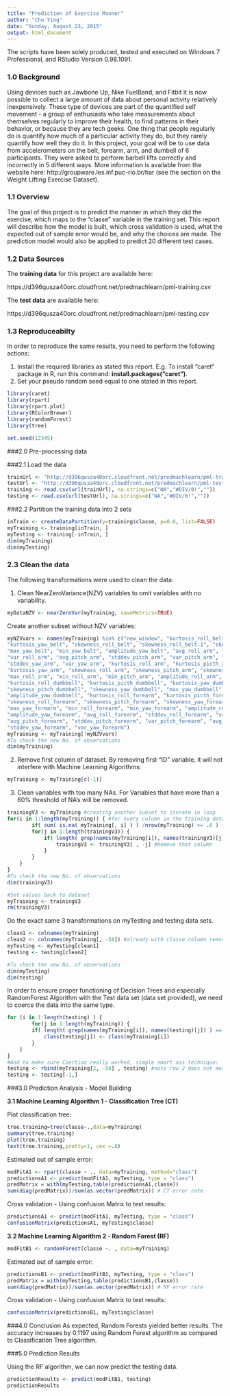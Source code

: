 ```yaml
---
title: "Prediction of Exercise Manner"
author: "Chu Ying"
date: "Sunday, August 23, 2015"
output: html_document
---
```


The scripts have been solely produced, tested and executed on Windows 7 Professional, and RStudio Version 0.98.1091.

### 1.0 Background
Using devices such as Jawbone Up, Nike FuelBand, and Fitbit it is now possible to collect a large amount of data about personal activity relatively inexpensively. These type of devices are part of the quantified self movement - a group of enthusiasts who take measurements about themselves regularly to improve their health, to find patterns in their behavior, or because they are tech geeks. One thing that people regularly do is quantify how much of a particular activity they do, but they rarely quantify how well they do it. In this project, your goal will be to use data from accelerometers on the belt, forearm, arm, and dumbell of 6 participants. They were asked to perform barbell lifts correctly and incorrectly in 5 different ways. More information is available from the website here: http://groupware.les.inf.puc-rio.br/har (see the section on the Weight Lifting Exercise Dataset).

### 1.1 Overview
The goal of this project is to predict the manner in which they did the exercise, which maps to the "classe" variable in the training set. This report will describe how the model is built, which cross validation is used, what the expected out of sample error would be, and why the choices are made. The prediction model would also be applied to predict 20 different test cases. 

### 1.2 Data Sources
The **training data** for this project are available here:

https://d396qusza40orc.cloudfront.net/predmachlearn/pml-training.csv

The **test data** are available here:

https://d396qusza40orc.cloudfront.net/predmachlearn/pml-testing.csv

### 1.3 Reproduceabilty
In order to reproduce the same results, you need to perform the following actions:

1. Install the required libraries as stated this report. E.g.
To install "caret" package in R, run this command: **install.packages("caret")**.
2. Set your pseudo random seed equal to one stated in this report. 

```r

library(caret)
library(rpart)
library(rpart.plot)
library(RColorBrewer)
library(randomForest)
library(tree)

```

```r
set.seed(12345)

```

###2.0 Pre-processing data

###2.1 Load the data

```r
trainUrl <- "http://d396qusza40orc.cloudfront.net/predmachlearn/pml-training.csv"
testUrl <- "http://d396qusza40orc.cloudfront.net/predmachlearn/pml-testing.csv"
training <- read.csv(url(trainUrl), na.strings=c("NA","#DIV/0!",""))
testing <- read.csv(url(testUrl), na.strings=c("NA","#DIV/0!",""))
```

###2.2 Partition the training data into 2 sets
```r
inTrain <- createDataPartition(y=training$classe, p=0.6, list=FALSE)
myTraining <- training[inTrain, ]
myTesting <- training[-inTrain, ]
dim(myTraining)
dim(myTesting)
```

### 2.3 Clean the data
The following transformations were used to clean the data:

1. Clean NearZeroVariance(NZV) variables to omit variables with no variability. 
```r
myDataNZV <- nearZeroVar(myTraining, saveMetrics=TRUE)
```

Create another subset without NZV variables:
```r
myNZVvars <- names(myTraining) %in% c("new_window", "kurtosis_roll_belt", "kurtosis_picth_belt",
"kurtosis_yaw_belt", "skewness_roll_belt", "skewness_roll_belt.1", "skewness_yaw_belt",
"max_yaw_belt", "min_yaw_belt", "amplitude_yaw_belt", "avg_roll_arm", "stddev_roll_arm",
"var_roll_arm", "avg_pitch_arm", "stddev_pitch_arm", "var_pitch_arm", "avg_yaw_arm",
"stddev_yaw_arm", "var_yaw_arm", "kurtosis_roll_arm", "kurtosis_picth_arm",
"kurtosis_yaw_arm", "skewness_roll_arm", "skewness_pitch_arm", "skewness_yaw_arm",
"max_roll_arm", "min_roll_arm", "min_pitch_arm", "amplitude_roll_arm", "amplitude_pitch_arm",
"kurtosis_roll_dumbbell", "kurtosis_picth_dumbbell", "kurtosis_yaw_dumbbell", "skewness_roll_dumbbell",
"skewness_pitch_dumbbell", "skewness_yaw_dumbbell", "max_yaw_dumbbell", "min_yaw_dumbbell",
"amplitude_yaw_dumbbell", "kurtosis_roll_forearm", "kurtosis_picth_forearm", "kurtosis_yaw_forearm",
"skewness_roll_forearm", "skewness_pitch_forearm", "skewness_yaw_forearm", "max_roll_forearm",
"max_yaw_forearm", "min_roll_forearm", "min_yaw_forearm", "amplitude_roll_forearm",
"amplitude_yaw_forearm", "avg_roll_forearm", "stddev_roll_forearm", "var_roll_forearm",
"avg_pitch_forearm", "stddev_pitch_forearm", "var_pitch_forearm", "avg_yaw_forearm",
"stddev_yaw_forearm", "var_yaw_forearm")
myTraining <- myTraining[!myNZVvars]
#To check the new No. of observations
dim(myTraining)
```

2. Remove first column of dataset. By removing first "ID" variable, it will not interfere with Machine Learning Algorithms:
```r
myTraining <- myTraining[c(-1)]
```

3. Clean variables with too many NAs. For Variables that have more than a 60% threshold of NA's will be removed.
```r
trainingV3 <- myTraining #creating another subset to iterate in loop
for(i in 1:length(myTraining)) { #for every column in the training dataset
        if( sum( is.na( myTraining[, i] ) ) /nrow(myTraining) >= .6 ) { #if no. NAs > 60% of total observations
        for(j in 1:length(trainingV3)) {
            if( length( grep(names(myTraining[i]), names(trainingV3)[j]) ) ==1)  { #if the columns are the same:
                trainingV3 <- trainingV3[ , -j] #Remove that column
            }   
        } 
    }
}
#To check the new No. of observations
dim(trainingV3)

#Set values back to dataset
myTraining <- trainingV3
rm(trainingV3)

```

Do the exact same 3 transformations on myTesting and testing data sets.

```r
clean1 <- colnames(myTraining)
clean2 <- colnames(myTraining[, -58]) #already with classe column removed
myTesting <- myTesting[clean1]
testing <- testing[clean2]

#To check the new No. of observations
dim(myTesting)
dim(testing)
```

In order to ensure proper functioning of Decision Trees and especially RandomForest Algorithm with the Test data set (data set provided), we need to coerce the data into the same type.

```r
for (i in 1:length(testing) ) {
        for(j in 1:length(myTraining)) {
        if( length( grep(names(myTraining[i]), names(testing)[j]) ) ==1)  {
            class(testing[j]) <- class(myTraining[i])
        }      
    }      
}
#And to make sure Coertion really worked, simple smart ass technique:
testing <- rbind(myTraining[2, -58] , testing) #note row 2 does not mean anything, this will be removed right.. now:
testing <- testing[-1,]
```

###3.0 Prediction Analysis - Model Building

**3.1 Machine Learning Algorithm 1 - Classification Tree (CT)**

Plot classification tree:
```r
tree.training=tree(classe~.,data=myTraining)
summary(tree.training)
plot(tree.training)
text(tree.training,pretty=1, cex =.8)

```

Estimated out of sample error:
```r
modFitA1 <- rpart(classe ~ ., data=myTraining, method="class")
predictionsA1 <- predict(modFitA1, myTesting, type = "class")
predMatrix = with(myTesting,table(predictionsA1,classe))
sum(diag(predMatrix))/sum(as.vector(predMatrix)) # CT error rate
```

Cross validation - Using confusion Matrix to test results:
```r
predictionsA1 <- predict(modFitA1, myTesting, type = "class")
confusionMatrix(predictionsA1, myTesting$classe)
```

**3.2 Machine Learning Algorithm 2 - Random Forest (RF)**
```r
modFitB1 <- randomForest(classe ~. , data=myTraining)

```

Estimated out of sample error:
```r
predictionsB1 <- predict(modFitB1, myTesting, type = "class")
predMatrix = with(myTesting,table(predictionsB1,classe))
sum(diag(predMatrix))/sum(as.vector(predMatrix)) # RF error rate
```

Cross validation - Using confusion Matrix to test results:
```r
confusionMatrix(predictionsB1, myTesting$classe)

```

###4.0 Conclusion
As expected, Random Forests yielded better results. The accuracy increases by 0.1197 using Random Forest algorithm as compared to Classification Tree algorithm.

###5.0 Prediction Results

Using the RF algorithm, we can now predict the testing data.
```r
predictionResults <- predict(modFitB1, testing)
predictionResults
```

